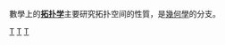 {{Catnav|頁面分類|人类社会|知識|学科|数学}}

{{catmore}}

數學上的'''[[拓扑学|拓扑学]]'''主要研究拓扑空间的性質，是[[幾何學|幾何學]]的分支。

{{Commonscat|Topology}}

[[Category:几何学|T]]
[[Category:数学分支|T]]
[[Category:数学结构|T]]